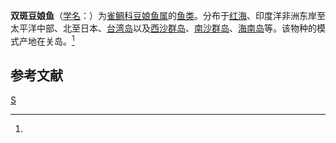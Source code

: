 {{Speciesbox 
| genus = Abudefduf
| species = biocellatus
| authority = (Quoy et Gaimard, 1824)<ref name='id7862'>{{cite web| url =http://www.bioinfo.cn/db05/BjdwSpecies.php?action=view&id=7862| title =双斑豆娘鱼| work =《中国动物物种编目数据库》| publisher =中国科学院微生物研究所| author =中国科学院动物研究所| accessdate =2009-04-16| deadurl =yes| archiveurl =https://web.archive.org/web/20160305070744/http://www.bioinfo.cn/db05/BjdwSpecies.php?action=view&id=7862| archivedate =2016-03-05}}</ref>
}}

'''双斑豆娘鱼'''（[[学名|学名]]：{{lang|la|''Abudefduf biocellatus''}}）为[[雀鲷科|雀鲷科]][[豆娘鱼属|豆娘鱼属]]的[[鱼类|鱼类]]。分布于[[红海|红海]]、印度洋非洲东岸至太平洋中部、北至日本、[[台湾岛|台湾岛]]以及[[西沙群岛|西沙群岛]]、[[南沙群岛|南沙群岛]]、[[海南岛|海南岛]]等。该物种的模式产地在关岛。<ref name='id7862'/>

== 参考文献 ==
{{reflist}}

{{Wikispecies|Abudefduf biocellatus}}
{{Taxonbar|from=Q10912041}}

[[Category:豆娘鱼属|S]]